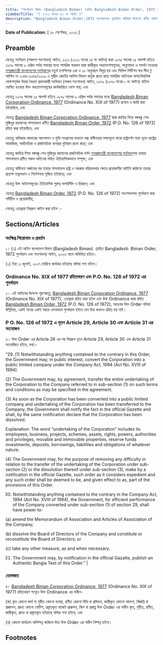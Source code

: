 ```yaml
---
title: "বাংলাদেশ বিমান (Bangladesh Biman) (রহিত Bangladesh Biman Order, 1972 পুনর্বহাল এবং সংশোধন) আইন, ২০২৩"
sidebarTitle: "( ২০২৩ সনের ৩৩ নং আইন )"
description: "Bangladesh Biman Order,1972 সংশোধনসহ পুনর্বহাল করিবার উদ্দেশ্যে প্রণীত আইন"
---
```


**Date of Publication:** [ ১৮ সেপ্টেম্বর, ২০২৩ ]

## Preamble

যেহেতু সংবিধান (পঞ্চদশ সংশোধন) আইন, ২০১১ (২০১১ সনের ১৪ নং আইন) দ্বারা ১৯৭৫ সালের ১৫ আগস্ট হইতে ১৯৭৯ সালের ৯ এপ্রিল পর্যন্ত সময়ের মধ্যে সামরিক ফরমান দ্বারা জারীকৃত অধ্যাদেশসমূহের, অনুমোদন ও সমর্থন সংক্রান্ত [গণপ্রজাতন্ত্রী বাংলাদেশের সংবিধান](/act-957.html "গণপ্রজাতন্ত্রী বাংলাদেশের সংবিধান")ের চতুর্থ তপশিলের ৩ক ও ১৮ অনুচ্ছেদ বিলুপ্ত হয় এবং সিভিল পিটিশন ফর লীভ টু আপিল নং ১০৪৪-১০৪৫/২০০৯ এ সুপ্রীম কোর্টের আপিল বিভাগ কর্তৃক প্রদত্ত রায়ে সামরিক আইনকে অসাংবিধানিক ঘোষণাপূর্বক উহার বৈধতা প্রদানকারী সংবিধান (পঞ্চম সংশোধন) আইন, ১৯৭৯ (১৯৭৯ সনের ১ নং আইন) বাতিল ঘোষিত হওয়ায় উক্ত অধ্যাদেশসমূহের কার্যকারিতা লোপ পায়; এবং

যেহেতু ১৯৭৫ সালের ১৫ আগস্ট হইতে ১৯৭৯ সালের ৯ এপ্রিল পর্যন্ত সময়ের মধ্যে [Bangladesh Biman Corporation Ordinance, 1977](/act-543.html "Bangladesh Biman Corporation Ordinance, 1977") (Ordinance No. XIX of 1977) প্রণয়ন ও জারি করা হইয়াছিল; এবং

যেহেতু [Bangladesh Biman Corporation Ordinance, 1977](/act-543.html "Bangladesh Biman Corporation Ordinance, 1977") দ্বারা জাতির পিতা বঙ্গবন্ধু শেখ মুজিবুর রহমানের শাসনামলে প্রণীত [Bangladesh Biman Order, 1972](/act-1461.html "Bangladesh Biman Order, 1972") (P.O. No. 126 of 1972) রহিত করা হইয়াছিল; এবং

যেহেতু স্বাধিকার আদায়ের আন্দোলন ও মুক্তি সংগ্রামের মাধ্যমে লব্ধ স্বাধীনতার লক্ষ্যমূলে থাকে রাষ্ট্রদর্শন যাহা নূতন রাষ্ট্রের সামাজিক, অর্থনৈতিক ও রাজনৈতিক ব্যবস্থার বুনিয়াদ রচনা করে; এবং

যেহেতু জাতির পিতা বঙ্গবন্ধু শেখ মুজিবুর রহমানের রাজনৈতিক দর্শন [গণপ্রজাতন্ত্রী বাংলাদেশের সংবিধান](/act-957.html "গণপ্রজাতন্ত্রী বাংলাদেশের সংবিধান")সহ তাহার শাসনামলে প্রণীত সকল আইনের সহিত ঐতিহাসিকভাবে সম্পৃক্ত; এবং

যেহেতু স্বাধীনতা অর্জনের পর তাহার শাসনামলে রাষ্ট্র ও সরকার পরিচালনার ক্ষেত্রে প্রয়োজনীয় আইনি কাঠামো তাহার প্রত্যক্ষ তত্ত্বাবধান ও নির্দেশনায় সৃজিত হইয়াছে; এবং

যেহেতু উক্ত আইনসমূহের ঐতিহাসিক গুরুত্ব অপরিসীম ও চিরন্তন; এবং

যেহেতু [Bangladesh Biman Order, 1972](/act-1461.html "Bangladesh Biman Order, 1972") (P.O. No. 126 of 1972) সংশোধনসহ পুনর্বহাল করা সমীচীন ও প্রয়োজনীয়;

সেহেতু এতদ্দ্বারা নিম্নরূপ আইন করা হইল :-

## Sections/Articles

### সংক্ষিপ্ত শিরোনাম ও প্রবর্তন

১। (১) এই আইন বাংলাদেশ বিমান (Bangladesh Biman)  (রহিত Bangladesh  Biman Order, 1972 পুনর্বহাল এবং সংশোধন) আইন, ২০২৩ নামে অভিহিত হইবে।

(২) ইহা ১১ জুলাই, ২০০৭ তারিখে কার্যকর হইয়াছে বলিয়া গণ্য হইবে।

### Ordinance No. XIX of 1977 রহিতকরণ এবং P.O. No. 126 of 1972 এর পুনর্বহাল

২। এই আইনের উদ্দেশ্য পূরণকল্পে, [Bangladesh Biman Corporation Ordinance, 1977](/act-543.html "Bangladesh Biman Corporation Ordinance, 1977") (Ordinance No. XIX of 1977), এতদ্দ্বারা রহিত করা হইল এবং উক্ত Ordinance দ্বারা রহিত [Bangladesh Biman Order, 1972](/act-1461.html "Bangladesh Biman Order, 1972") (P.O. No. 126 of 1972), অতঃপর উক্ত Order বলিয়া উল্লিখিত, একই সনের একই নম্বরে এমনভাবে পুনর্বহাল হইবে যেন উহা কখনও রহিত হয় নাই।

### P O. No. 126 of 1972 এ নূতন Article 29, Article 30 এবং Article 31 এর সংযোজন

৩। উক্ত Order এর Article 28 এর পর নিম্নরূপ নূতন Article 29, Article 30 এবং Article 31 সংযোজিত হইবে, যথা:-

“29. (1) Notwithstanding anything contained to the contrary in this Order, the Government may, in public interest, convert the Corporation into a public limited company under the Company Act, 1994 (Act No. XVIII of 1994).

(2) The Government may, by agreement, transfer the entire undertaking of the Corporation to the Company referred to in sub-section (1) on such terms and conditions as may be specified in the agreement.

(3) As soon as the Corporation has been converted into a public limited company and undertaking of the Corporation has been transferred to the Company, the Government shall notify the fact in the official Gazette and shall, by the same notification declare that the Corporation has been dissolved.

Explanation: The word “undertaking of the Corporation” includes its employees, business, projects, schemes, assets, rights, powers, authorities and privileges, movable and immovable properties, reserve funds investments, deposits, borrowings, liabilities and obligations of whatever nature.

(4) The Government may, for the purpose of removing any difficulty in relation to the transfer of the undertaking of the Corporation under sub-section (2) or the dissolution thereof under sub-section (3), make by a notification in the official Gazette, such order as it considers expedient and any such order shall be deemed to be, and given effect to as, part of the provisions of this Order.

30. Notwithstanding anything contained to the contrary in the Company Act, 1994 (Act No. XVIII of 1994), the Government, for efficient performance of the Company converted under sub-section (1) of section 29, shall have power to-

(a) amend the Memorandum of Association and Articles of Association of the Company;

(b) dissolve the Board of Directors of the Company and constitute or reconstitute the Board of Directors; or

(c) take any other measure, as and when necessary.

31. The Government may, by notification in the official Gazatte, publish an Authentic Bangla Text of this Order.” |

### হেফাজত

৪। [Bangladesh Biman Corporation Ordinance, 1977](/act-543.html "Bangladesh Biman Corporation Ordinance, 1977") (Ordinance No. XIX of 1977) রহিতকরণ সত্ত্বেও উক্ত Ordinance এর অধীন-

(ক) কৃত কোনো কার্য বা গৃহীত কোনো ব্যবস্থা, প্রণীত কোনো বিধি বা প্রবিধান, জারীকৃত কোনো আদেশ, বিজ্ঞপ্তি বা প্রজ্ঞাপন, প্রদত্ত কোনো নোটিশ, প্রস্তুতকৃত বাজেট প্রাক্কলন, স্কিম বা প্রকল্প উক্ত Order এর অধীন কৃত, গৃহীত, প্রণীত, জারীকৃত, প্রদত্ত বা প্রস্তুতকৃত হইয়াছে বলিয়া গণ্য হইবে; এবং

(খ) কোনো কার্যক্রম অনিষ্পন্ন থাকিলে উহা উক্ত Order এর অধীন নিষ্পন্ন হইবে।

## Footnotes
